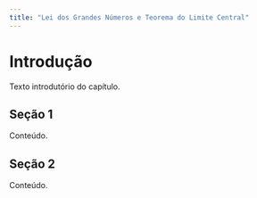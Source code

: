 ```yaml
---
title: "Lei dos Grandes Números e Teorema do Limite Central"
---
```


# Introdução

Texto introdutório do capítulo.

## Seção 1

Conteúdo.

## Seção 2

Conteúdo.


